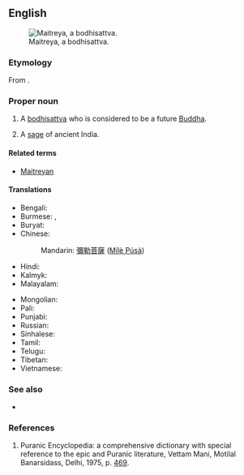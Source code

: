 ==English==
[[File:KushanMaitreya.JPG|thumb|Maitreya, a bodhisattva.]]

===Etymology===
From {{etyl|sa|en}} {{m|sa|मैत्रेय||friendly, benevolent}}.

===Proper noun===
{{en-proper noun}}

# {{lb|en|Buddhism}} A [[bodhisattva]] who is considered to be a future [[Buddha]].
# {{lb|en|Hinduism}} A [[sage]] of ancient India.

====Related terms====
* [[Maitreyan]]

====Translations====
{{trans-top|bodhisattva}}
* Bengali: {{t|bn|মৈত্রেয় বুদ্ধ}}
* Burmese: {{t|my|မေတ္တေယျဘုရား}}, {{t|my|မေတ္တေယျ}}
* Buryat: {{t|bua|Майдари}}
* Chinese:
*: Mandarin: [[彌勒菩薩]] ([[Mílè Púsà]])
* Hindi: {{t|hi|मैत्रेय बुद्ध}}
* Kalmyk: {{t|xal|Мәәдр}}
* Malayalam: {{t+|ml|മൈത്രേയൻ}}
{{trans-mid}}
* Mongolian: {{t|mn|Майдар|sc=Cyrl}}
* Pali: {{t|pi|Metteyya}}
* Punjabi: {{t|pa|ਮੈਤਰਿਆ}}
* Russian: {{t|ru|Майтре́я|m}}
* Sinhalese: {{t|si|මෛත්‍රී බුදුරජාණන් වහන්සේ}}
* Tamil: {{t|ta|மைத்திரேயர்}}
* Telugu: {{t|te|మైత్రేయుడు}}
* Tibetan: {{t|bo|རྒྱལ་བ་བྱམས་པ}}
* Vietnamese: {{t|vi|Di-lặc}}
{{trans-bottom}}

===See also===
* {{pedialite}}

===References===
# Puranic Encyclopedia: a comprehensive dictionary with special reference to the epic and Puranic literature, Vettam Mani, Motilal Banarsidass, Delhi, 1975, p. [https://archive.org/stream/puranicencyclopa00maniuoft#page/469/mode/2up 469].